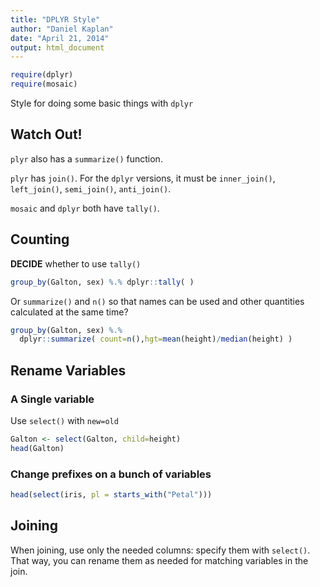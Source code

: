 ```yaml
---
title: "DPLYR Style"
author: "Daniel Kaplan"
date: "April 21, 2014"
output: html_document
---
```



```r
require(dplyr)
require(mosaic)
```

Style for doing some basic things with `dplyr`

## Watch Out!

`plyr` also has a `summarize()` function.  

`plyr` has `join()`. For the `dplyr` versions, it must be `inner_join()`, `left_join()`, `semi_join()`, `anti_join()`.

`mosaic` and `dplyr` both have `tally()`.

## Counting

**DECIDE** whether to use `tally()`

```r
group_by(Galton, sex) %.% dplyr::tally( )
```

Or `summarize()` and `n()` so that names can be used and other quantities calculated at the same time?
```r
group_by(Galton, sex) %.% 
  dplyr::summarize( count=n(),hgt=mean(height)/median(height) )
```


## Rename Variables

### A Single variable

Use `select()` with `new=old`
```r
Galton <- select(Galton, child=height)
head(Galton)
```

### Change prefixes on a bunch of variables

```r
head(select(iris, pl = starts_with("Petal")))
```

## Joining

When joining, use only the needed columns: specify them with `select()`.  That way, you can rename them as needed for matching variables in the join.


